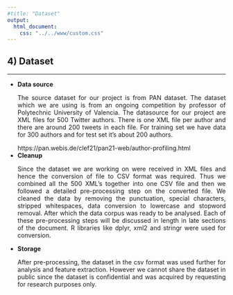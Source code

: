 ```yaml
---
#title: "Dataset"
output: 
  html_document:
    css: "../../www/custom.css"
---
```


<div class="bodyRmdContent">
## 4) Dataset
***

* **Data source**<br>
<p style="text-align: justify;">
The source dataset for our project is from PAN dataset. The dataset which we are using is from an ongoing competition by professor of Polytechnic University of Valencia. The datasource for our project are XML files for 500 Twitter authors. There is one XML file per author and there are around 200 tweets in each file. For training set we have data for 300 authors and for test set it's about 200 authors. 
</p>
https://pan.webis.de/clef21/pan21-web/author-profiling.html <br>
* **Cleanup**<br>
<p style="text-align: justify;">
Since the dataset we are working on were received in XML files and hence the conversion of file to CSV format was required. Thus we combined all the 500 XML’s together into one CSV file and then we followed a detailed pre-processing step on the converted file. We cleaned the data by removing the punctuation, special characters, stripped whitespaces, data conversion to lowercase and stopword removal. After which the data corpus was ready to be analysed. 
Each of these pre-processing steps will be discussed in length in late sections of the document.
R libraries like dplyr, xml2 and stringr were used for conversion. 
</p>

* **Storage**<br>
<p style="text-align: justify;">
After pre-processing, the dataset in the csv format was used further for analysis and feature extraction. However we cannot share the dataset in public since the dataset is confidential and was acquired by requesting for research purposes only. 
</p>
</div>